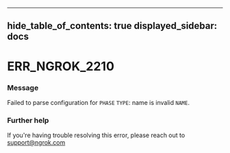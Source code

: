 

---
hide_table_of_contents: true
displayed_sidebar: docs
---


# ERR_NGROK_2210

### Message
Failed to parse configuration for `PHASE` `TYPE`: name is invalid `NAME`.

<ErrorDetails error="err_ngrok_2210" />



### Further help
If you're having trouble resolving this error, please reach out to [support@ngrok.com](mailto:support@ngrok.com?subject=Help%20with%20ERR_NGROK_2210)

